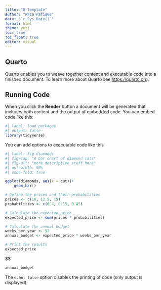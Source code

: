 ```yaml
---
title: "Q-Template"
author: "Raza Rafique"
date: "`r Sys.Date()`"
format: html
theme: yeti
toc: true
toc_float: true
editor: visual
---
```


## Quarto

Quarto enables you to weave together content and executable code into a finished document. To learn more about Quarto see <https://quarto.org>.

## Running Code

When you click the **Render** button a document will be generated that includes both content and the output of embedded code. You can embed code like this:

```r
#| label: load packages
#| output: false
library(tidyverse)
```

You can add options to executable code like this

```r
#| label: fig-diamonds
#| fig-cap: "A bar chart of diamond cuts"
#| fig-alt: "more descriptive stuff here"
#| out-width: 50%
#| code-fold: true

ggplot(diamonds, aes(x = cut))+
    geom_bar()

```

```r
# Define the prices and their probabilities
prices <- c(10, 12.5, 15)
probabilities <- c(0.4, 0.15, 0.45)

# Calculate the expected price
expected_price <- sum(prices * probabilities)

# Calculate the annual budget
weeks_per_year <- 52
annual_budget <- expected_price * weeks_per_year

# Print the results
expected_price
```

\$\$

```r
annual_budget
```

The `echo: false` option disables the printing of code (only output is displayed).
